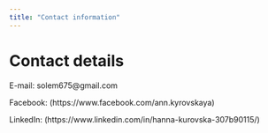 ```yaml
---
title: "Contact information"
---
```


# Contact details

E-mail: solem675\@gmail.com

Facebook: (https://www.facebook.com/ann.kyrovskaya)

LinkedIn: (https://www.linkedin.com/in/hanna-kurovska-307b90115/)
